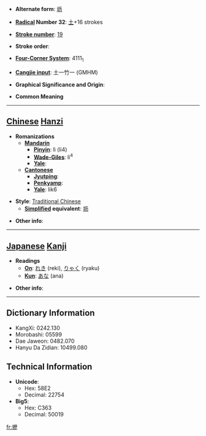 * '''Alternate form''': [[坜]]

* '''[[Wiktionary:Chinese radical index| Radical]] Number 32''': [[Wiktionary:Chinese radical index 土|土]]+16 strokes

* '''[[Wiktionary:Chinese total strokes index|Stroke number]]''': [[Wiktionary:Chinese total strokes index 19|19]]

* '''Stroke order''': 

* '''[[Wiktionary:Chinese four corner index|Four-Corner System]]''': 4111<sub>1</sub>

* '''[[Wiktionary:Chinese Cangjie index|Cangjie input]]''': 土一竹一 (GMHM)

* '''Graphical Significance and Origin''': 

* '''Common Meaning'''

----

== [[Chinese]] [[Hanzi]] ==

* '''Romanizations'''
** '''[[Mandarin]]'''
*** '''[[Pinyin]]''': lì (li4)
*** '''[[Wade-Giles]]''': li<sup>4</sup>
*** '''[[Yale]]''': 
** '''[[Cantonese]]'''
*** '''[[Jyutping]]''':
*** '''[[Penkyamp]]''': 
*** '''[[Yale]]''': lik6

* '''Style''': [[Traditional Chinese]] 
** '''[[Simplified Chinese|Simplified]] equivalent''': [[坜]]

* '''Other info''': 

----

== [[Japanese]] [[Kanji]] ==

* '''Readings'''
** '''[[On]]''': [[れき]] (reki), [[りゃく]] (ryaku)
** '''[[Kun]]''': [[あな]] (ana)

* '''Other info''':  

----

== Dictionary Information ==

* KangXi: 0242.130
* Morobashi: 05599
* Dae Jaweon: 0482.070
* Hanyu Da Zidian: 10499.080

== Technical Information ==

* '''Unicode''':
** Hex: 58E2
** Decimal: 22754
* '''Big5''':
** Hex: C363
** Decimal: 50019

[[fr:壢]]